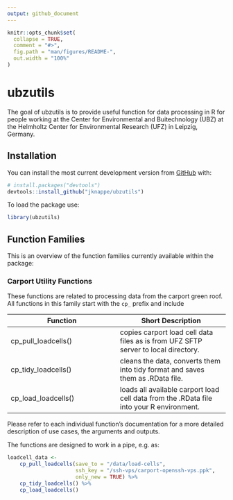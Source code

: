 ```yaml
---
output: github_document
---
```


<!-- README.md is generated from README.Rmd. Please edit that file -->

```r
knitr::opts_chunk$set(
  collapse = TRUE,
  comment = "#>",
  fig.path = "man/figures/README-",
  out.width = "100%"
)
```

# ubzutils

<!-- badges: start -->
<!-- badges: end -->

The goal of ubzutils is to provide useful function for data processing in R for people working at the Center for Environmental and Buitechnology (UBZ) at the Helmholtz Center for Environmental Research (UFZ) in Leipzig, Germany.

## Installation

You can install the most current development version from [GitHub](https://github.com/) with:

``` r
# install.packages("devtools")
devtools::install_github("jknappe/ubzutils")
```

To load the package use:

```r
library(ubzutils)
```

## Function Families

This is an overview of the function families currently available within the package:


### Carport Utility Functions

These functions are related to processing data from the carport green roof. All functions in this family start with the `cp_` prefix and include

| Function | Short Description |
|-----|-----|
| cp_pull_loadcells()    | copies carport load cell data files as is from UFZ SFTP server to local directory. 
| cp_tidy_loadcells()    | cleans the data, converts them into tidy format and saves them as .RData file.    
| cp_load_loadcells()    | loads all available carport load cell data from the .RData file into your R environment.    

Please refer to each individual function's documentation for a more detailed description of use cases, the arguments and outputs.

The functions are designed to work in a pipe, e.g. as:

```r
loadcell_data <-
    cp_pull_loadcells(save_to = "/data/load-cells",
                      ssh_key = "/ssh-vps/carport-openssh-vps.ppk",
                      only_new = TRUE) %>%
    cp_tidy_loadcells() %>%
    cp_load_loadcells()
```

